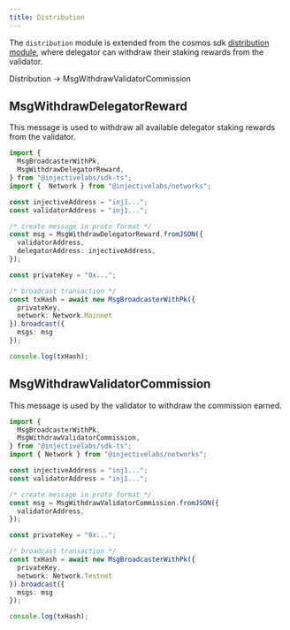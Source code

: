 ```yaml
---
title: Distribution
---
```


The `distribution` module is extended from the cosmos sdk [distribution module](https://github.com/InjectiveLabs/cosmos-sdk/tree/master/x/distribution), where delegator can withdraw their staking rewards from the validator.

Distribution -> MsgWithdrawValidatorCommission

## MsgWithdrawDelegatorReward

This message is used to withdraw all available delegator staking rewards from the validator.

```ts
import {
  MsgBroadcasterWithPk,
  MsgWithdrawDelegatorReward,
} from "@injectivelabs/sdk-ts";
import {  Network } from "@injectivelabs/networks";

const injectiveAddress = "inj1...";
const validatorAddress = "inj1...";

/* create message in proto format */
const msg = MsgWithdrawDelegatorReward.fromJSON({
  validatorAddress,
  delegatorAddress: injectiveAddress,
});

const privateKey = "0x...";

/* broadcast transaction */
const txHash = await new MsgBroadcasterWithPk({
  privateKey,
  network: Network.Mainnet
}).broadcast({
  msgs: msg
});

console.log(txHash);
```

## MsgWithdrawValidatorCommission

This message is used by the validator to withdraw the commission earned.

```ts
import {
  MsgBroadcasterWithPk,
  MsgWithdrawValidatorCommission,
} from "@injectivelabs/sdk-ts";
import { Network } from "@injectivelabs/networks";

const injectiveAddress = "inj1...";
const validatorAddress = "inj1...";

/* create message in proto format */
const msg = MsgWithdrawValidatorCommission.fromJSON({
  validatorAddress,
});

const privateKey = "0x...";

/* broadcast transaction */
const txHash = await new MsgBroadcasterWithPk({
  privateKey,
  network: Network.Testnet
}).broadcast({
  msgs: msg
});

console.log(txHash);
```
